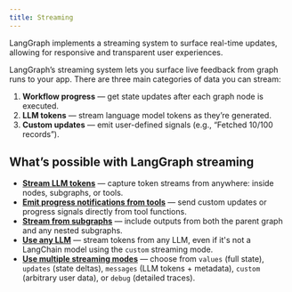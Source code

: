 ```yaml
---
title: Streaming
---
```


LangGraph implements a streaming system to surface real-time updates, allowing for responsive and transparent user experiences.

LangGraph’s streaming system lets you surface live feedback from graph runs to your app.
There are three main categories of data you can stream:

1. **Workflow progress** — get state updates after each graph node is executed.
2. **LLM tokens** — stream language model tokens as they’re generated.
3. **Custom updates** — emit user-defined signals (e.g., “Fetched 10/100 records”).

## What’s possible with LangGraph streaming

* [**Stream LLM tokens**](./streaming#messages) — capture token streams from anywhere: inside nodes, subgraphs, or tools.
* [**Emit progress notifications from tools**](./streaming#stream-custom-data) — send custom updates or progress signals directly from tool functions.
* [**Stream from subgraphs**](./streaming#stream-subgraph-outputs) — include outputs from both the parent graph and any nested subgraphs.
* [**Use any LLM**](./streaming#use-with-any-llm) — stream tokens from any LLM, even if it's not a LangChain model using the `custom` streaming mode.
* [**Use multiple streaming modes**](./streaming#stream-multiple-modes) — choose from `values` (full state), `updates` (state deltas), `messages` (LLM tokens + metadata), `custom` (arbitrary user data), or `debug` (detailed traces).

